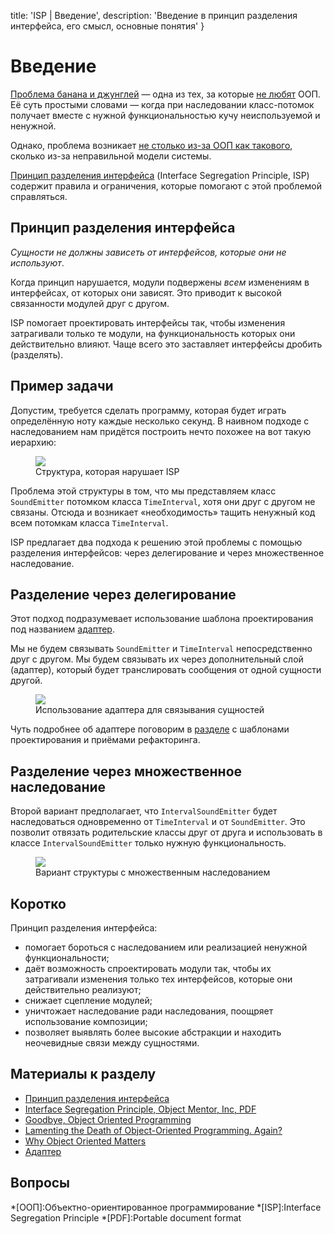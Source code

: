 
  title: 'ISP | Введение',
  description: 'Введение в принцип разделения интерфейса, его смысл, основные понятия'
}


# Введение

[Проблема банана и джунглей](https://dzone.com/articles/lamenting-the-death-of-object-oriented-programming) — одна из тех, за которые [не любят](https://medium.com/@cscalfani/goodbye-object-oriented-programming-a59cda4c0e53) ООП. Её суть простыми словами — когда при наследовании класс-потомок получает вместе с нужной функциональностью кучу неиспользуемой и ненужной.

Однако, проблема возникает [не столько из-за ООП как такового](https://medium.com/@ninja_76550/why-object-oriented-matters-71d86401c44b), сколько из-за неправильной модели системы.

[Принцип разделения интерфейса](https://ru.wikipedia.org/wiki/Принцип_разделения_интерфейса) (Interface Segregation Principle, ISP) содержит правила и ограничения, которые помогают с этой проблемой справляться.

## Принцип разделения интерфейса

_Сущности не должны зависеть от интерфейсов, которые они не используют_.

Когда принцип нарушается, модули подвержены _всем_ изменениям в интерфейсах, от которых они зависят. Это приводит к высокой связанности модулей друг с другом.

 ISP помогает проектировать интерфейсы так, чтобы изменения затрагивали только те модули, на функциональность которых они действительно влияют. Чаще всего это заставляет интерфейсы дробить (разделять).

## Пример задачи

Допустим, требуется сделать программу, которая будет играть определённую ноту каждые несколько секунд. В наивном подходе с наследованием нам придётся построить нечто похожее на вот такую иерархию:

<Figure>
  <img src="/static/isp-problem.svg" />
  <figcaption>Структура, которая нарушает ISP</figcaption>
</Figure>

Проблема этой структуры в том, что мы представляем класс `SoundEmitter` потомком класса `TimeInterval`, хотя они друг с другом не связаны. Отсюда и возникает «необходимость» тащить ненужный код всем потомкам класса `TimeInterval`.

ISP предлагает два подхода к решению этой проблемы с помощью разделения интерфейсов: через делегирование и через множественное наследование.

## Разделение через делегирование

Этот подход подразумевает использование шаблона проектирования под названием [адаптер](https://refactoring.guru/ru/design-patterns/adapter).

Мы не будем связывать `SoundEmitter` и `TimeInterval` непосредственно друг с другом. Мы будем связывать их через дополнительный слой (адаптер), который будет транслировать сообщения от одной сущности другой.

<Figure>
  <img src="/static/isp-adapter.svg" />
  <figcaption>Использование адаптера для связывания сущностей</figcaption>
</Figure>

Чуть подробнее об адаптере поговорим в [разделе](/isp/patterns) с шаблонами проектирования и приёмами рефакторинга.

## Разделение через множественное наследование

Второй вариант предполагает, что `IntervalSoundEmitter` будет наследоваться одновременно от `TimeInterval` и от `SoundEmitter`. Это позволит отвязать родительские классы друг от друга и использовать в классе `IntervalSoundEmitter` только нужную функциональность.

<Figure>
  <img src="/static/isp-mult-inheritance.svg" />
  <figcaption>Вариант структуры с множественным наследованием</figcaption>
</Figure>

## Коротко
Принцип разделения интерфейса:
- помогает бороться с наследованием или реализацией ненужной функциональности;
- даёт возможность спроектировать модули так, чтобы их затрагивали изменения только тех интерфейсов, которые они действительно реализуют;
- снижает сцепление модулей;
- уничтожает наследование ради наследования, поощряет использование композиции;
- позволяет выявлять более высокие абстракции и находить неочевидные связи между сущностями.

## Материалы к разделу
- [Принцип разделения интерфейса](https://ru.wikipedia.org/wiki/Принцип_разделения_интерфейса)
- [Interface Segregation Principle, Object Mentor, Inc, PDF](http://www.labri.fr/perso/clement/enseignements/ao/ISP.pdf)
- [Goodbye, Object Oriented Programming](https://medium.com/@cscalfani/goodbye-object-oriented-programming-a59cda4c0e53)
- [Lamenting the Death of Object-Oriented Programming. Again?](https://dzone.com/articles/lamenting-the-death-of-object-oriented-programming)
- [Why Object Oriented Matters](https://medium.com/@ninja_76550/why-object-oriented-matters-71d86401c44b)
- [Адаптер](https://refactoring.guru/ru/design-patterns/adapter)

## Вопросы
<Quiz name='isp-intro-1' />
<Quiz name='isp-intro-2' />
<Quiz name='isp-intro-3' />

*[ООП]:Объектно-ориентированное программирование
*[ISP]:Interface Segregation Principle
*[PDF]:Portable document format
